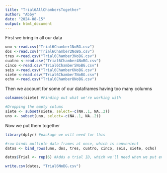 ```yaml
---
title: "Trial6AllChambersTogether"
author: "Abby"
date: "2024-08-15"
output: html_document
---
```


First we bring in all our data
```r
uno <-read.csv("Trial6Chamber1NoBG.csv")
dos <-read.csv("Trial6Chamber2NoBG.csv")
tres <-read.csv("Trial6Chamber3NoBG.csv")
cuatro <-read.csv("Trial6Chamber4NoBG.csv")
cinco <-read.csv("Trial6Chamber5NoBG.csv")
seis <-read.csv("Trial6Chamber6NoBG.csv")
siete <-read.csv("Trial6Chamber7NoBG.csv")
ocho <-read.csv("Trial6Chamber8NoBG.csv")
```

Then we account for some of our dataframes having too many columns
```r
colnames(siete) #Finding out what we're working with

#Dropping the empty colums
siete <- subset(siete, select=-c(NA..1, NA..2))
uno <- subset(uno, select=-c(NA..1, NA..2))
```

Now we put them together
```r
library(dplyr) #package we will need for this

#row binds multiple data frames at once, which is convenient
datos <- bind_rows(uno, dos, tres, cuatro, cinco, seis, siete, ocho)

datos$Trial <- rep(6) #Adds a trial ID, which we'll need when we put everything together

write.csv(datos, "Trial6NoBG.csv")
```